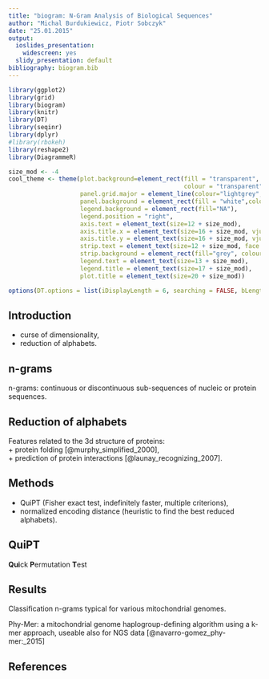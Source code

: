 ```yaml
---
title: "biogram: N-Gram Analysis of Biological Sequences"
author: "Michal Burdukiewicz, Piotr Sobczyk"
date: "25.01.2015"
output:
  ioslides_presentation:
    widescreen: yes
  slidy_presentation: default
bibliography: biogram.bib
---
```


```r
library(ggplot2)
library(grid)
library(biogram)
library(knitr)
library(DT)
library(seqinr) 
library(dplyr)
#library(rbokeh)
library(reshape2)
library(DiagrammeR)

size_mod <- -4
cool_theme <- theme(plot.background=element_rect(fill = "transparent",
                                                 colour = "transparent"),
                    panel.grid.major = element_line(colour="lightgrey", linetype = "dashed"),
                    panel.background = element_rect(fill = "white",colour = "black"),
                    legend.background = element_rect(fill="NA"),
                    legend.position = "right",
                    axis.text = element_text(size=12 + size_mod),
                    axis.title.x = element_text(size=16 + size_mod, vjust = -1), 
                    axis.title.y = element_text(size=16 + size_mod, vjust = 1),
                    strip.text = element_text(size=12 + size_mod, face = "bold"),
                    strip.background = element_rect(fill="grey", colour = "black"),
                    legend.text = element_text(size=13 + size_mod), 
                    legend.title = element_text(size=17 + size_mod),
                    plot.title = element_text(size=20 + size_mod))

options(DT.options = list(iDisplayLength = 6, searching = FALSE, bLengthChange = FALSE))
```

## Introduction

* curse of dimensionality,
* reduction of alphabets.

## n-grams

n-grams: continuous or discontinuous sub-sequences of nucleic or protein sequences.

## Reduction of alphabets

Features related to the 3d structure of proteins:  
+ protein folding [@murphy_simplified_2000],  
+ prediction of protein interactions [@launay_recognizing_2007].  

## Methods

* QuiPT (Fisher exact test, indefinitely faster, multiple criterions),
* normalized encoding distance (heuristic to find the best reduced alphabets).

## QuiPT

**Qui**ck **P**ermutation **T**est


## Results

Classification n-grams typical for various mitochondrial genomes.

Phy-Mer: a mitochondrial genome haplogroup-defining algorithm using a k-mer approach, useable also for NGS data [@navarro-gomez_phy-mer:_2015]

## References